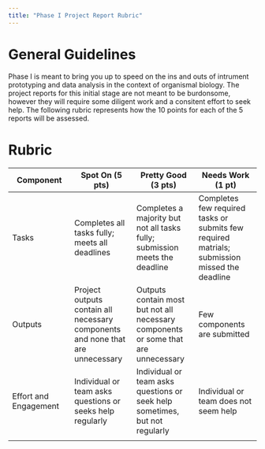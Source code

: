 ```yaml
---
title: "Phase I Project Report Rubric"
---
```


# General Guidelines

Phase I is meant to bring you up to speed on the ins and outs of intrument prototyping and data analysis in the context of organismal biology. The project reports for this initial stage are not meant to be burdonsome, however they will require some diligent work and a consitent effort to seek help. The following rubric represents how the 10 points for each of the 5 reports will be assessed.

# Rubric
 |Component| **Spot On (5 pts)** |  **Pretty Good (3 pts)** | **Needs Work (1 pt)**  
|--------|-------- |-------- |--------
| Tasks | Completes all tasks fully; meets all deadlines | Completes a majority but not all tasks fully; submission meets the deadline  | Completes few required tasks or submits few required matrials; submission missed the deadline
| Outputs | Project outputs contain all necessary components and none that are unnecessary| Outputs contain most but not all necessary components or some  that are unnecessary  | Few components are submitted
| Effort and Engagement | Individual or team asks questions or seeks help regularly|  Individual or team asks questions or seek help sometimes, but not regularly  |  Individual or team does not seem help
||||
